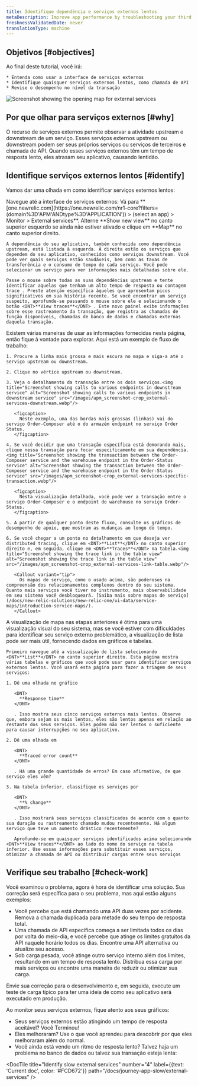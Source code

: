 ```yaml
---
title: Identifique dependência e serviços externos lentos
metaDescription: Improve app performance by troubleshooting your third party services with the New Relic external services UI.
freshnessValidatedDate: never
translationType: machine
---
```


## Objetivos [#objectives]

<SideBySide>
  <Side>
    Ao final deste tutorial, você irá:

    * Entenda como usar a interface de serviços externos
    * Identifique quaisquer serviços externos lentos, como chamada de API
    * Revise o desempenho no nível da transação
  </Side>

  <Side>
    <img
      title="Screenshot showing the opening map for external services"
      alt="Screenshot showing the opening map for external services"
      src="/images/apm_screenshot-crop_external-service-intro.webp"
      style={{ maxWidth: '50%' }}
    />
  </Side>
</SideBySide>

## Por que olhar para serviços externos [#why]

O recurso de serviços externos permite observar a atividade upstream e downstream de um serviço. Esses serviços externos upstream ou downstream podem ser seus próprios serviços ou serviços de terceiros e chamada de API. Quando esses serviços externos têm um tempo de resposta lento, eles atrasam seu aplicativo, causando lentidão.

## Identifique serviços externos lentos [#identify]

Vamos dar uma olhada em como identificar serviços externos lentos:

<Steps>
  <Step>
    Navegue até a interface de serviços externos: Vá para <DNT>**[one.newrelic.com](https://one.newrelic.com/nr1-core?filters=(domain%3D'APM'ANDtype%3D'APPLICATION')) > (select an app) > Monitor > External services**</DNT>. Alterne <DNT>**Show new view**</DNT> no canto superior esquerdo se ainda não estiver ativado e clique em <DNT>**Map**</DNT> no canto superior direito.

    A dependência do seu aplicativo, também conhecida como dependência upstream, está listada à esquerda. À direita estão os serviços que dependem do seu aplicativo, conhecidos como serviços downstream. Você pode ver quais serviços estão saudáveis, bem como as taxas de transferência e o consumo de tempo de cada serviço. Você pode selecionar um serviço para ver informações mais detalhadas sobre ele.

    Passe o mouse sobre todas as suas dependências upstream e tente identificar aquelas que tenham um alto tempo de resposta ou contagem trace . Preste atenção específica àqueles que apresentam picos significativos em sua história recente. Se você encontrar um serviço suspeito, aprofunde-se passando o mouse sobre ele e selecionando o botão <DNT>**View traces**</DNT> . Este novo painel exibe informações sobre esse rastreamento da transação, que registra as chamadas de função disponíveis, chamadas de banco de dados e chamadas externas daquela transação.
  </Step>

  <Step>
    Existem várias maneiras de usar as informações fornecidas nesta página, então fique à vontade para explorar. Aqui está um exemplo de fluxo de trabalho:

    1. Procure a linha mais grossa e mais escura no mapa e siga-a até o serviço upstream ou downstream.

    2. Clique no vértice upstream ou downstream.

    3. Veja o detalhamento da transação entre os dois serviços.<img title="Screenshot showing calls to various endpoints in downstream service" alt="Screenshot showing calls to various endpoints in downstream service" src="/images/apm_screenshot-crop_external-services-downstream.webp"/>

       <figcaption>
         Neste exemplo, uma das bordas mais grossas (linhas) vai do serviço Order-Composer até o do armazém endpoint no serviço Order Status.
       </figcaption>

    4. Se você decidir que uma transação específica está demorando mais, clique nessa transação para focar especificamente em sua dependência.<img title="Screenshot showing the transaction between the Order-Composer service and the warehouse endpoint in the Order-Status service" alt="Screenshot showing the transaction between the Order-Composer service and the warehouse endpoint in the Order-Status service" src="/images/apm_screenshot-crop_external-services-specific-transaction.webp"/>

       <figcaption>
         Nesta visualização detalhada, você pode ver a transação entre o serviço Order-Composer e o endpoint do warehouse no serviço Order-Status.
       </figcaption>

    5. A partir de qualquer ponto deste fluxo, consulte os gráficos de desempenho de apoio, que mostram as mudanças ao longo do tempo.

    6. Se você chegar a um ponto no detalhamento em que deseja ver distributed tracing, clique em <DNT>**List**</DNT> no canto superior direito e, em seguida, clique em <DNT>**Traces**</DNT> na tabela.<img title="Screenshot showing the trace link in the table view" alt="Screenshot showing the trace link in the table view" src="/images/apm_screenshot-crop_external-services-link-table.webp"/>

       <Callout variant="tip">
         Os mapas de serviço, como o usado acima, são poderosos na compreensão dos relacionamentos complexos dentro do seu sistema. Quanto mais serviços você tiver no instrumento, mais observabilidade em seu sistema você desbloqueará. [Saiba mais sobre mapas de serviço](/docs/new-relic-solutions/new-relic-one/ui-data/service-maps/introduction-service-maps/).
       </Callout>
  </Step>

  <Step>
    A visualização de mapa nas etapas anteriores é ótima para uma visualização visual do seu sistema, mas se você estiver com dificuldades para identificar seu serviço externo problemático, a visualização de lista pode ser mais útil, fornecendo dados em gráficos e tabelas.

    Primeiro navegue até a visualização de lista selecionando <DNT>**List**</DNT> no canto superior direito. Esta página mostra várias tabelas e gráficos que você pode usar para identificar serviços externos lentos. Você usará esta página para fazer a triagem de seus serviços:

    1. Dê uma olhada no gráfico

       <DNT>
         **Response time**
       </DNT>

       . Isso mostra seus cinco serviços externos mais lentos. Observe que, embora sejam os mais lentos, eles são lentos apenas em relação ao restante dos seus serviços. Eles podem não ser lentos o suficiente para causar interrupções no seu aplicativo.

    2. Dê uma olhada em

       <DNT>
         **Traced error count**
       </DNT>

       . Há uma grande quantidade de erros? Em caso afirmativo, de que serviço eles vêm?

    3. Na tabela inferior, classifique os serviços por

       <DNT>
         **% change**
       </DNT>

       . Isso mostrará seus serviços classificados de acordo com o quanto sua duração ou rastreamento chamado mudou recentemente. Há algum serviço que teve um aumento drástico recentemente?

       Aprofunde-se em quaisquer serviços identificados acima selecionando <DNT>**View traces**</DNT> ao lado do nome do serviço na tabela inferior. Use essas informações para substituir esses serviços, otimizar a chamada de API ou distribuir cargas entre seus serviços
  </Step>
</Steps>

## Verifique seu trabalho [#check-work]

Você examinou o problema, agora é hora de identificar uma solução. Sua correção será específica para o seu problema, mas aqui estão alguns exemplos:

* Você percebe que está chamando uma API duas vezes por acidente. Remova a chamada duplicada para metade do seu tempo de resposta total.
* Uma chamada de API específica começa a ser limitada todos os dias por volta do meio-dia, e você percebe que atinge os limites gratuitos da API naquele horário todos os dias. Encontre uma API alternativa ou atualize seu acesso.
* Sob carga pesada, você atinge outro serviço interno além dos limites, resultando em um tempo de resposta lento. Distribua essa carga por mais serviços ou encontre uma maneira de reduzir ou otimizar sua carga.

Envie sua correção para o desenvolvimento e, em seguida, execute um teste de carga típico para ter uma ideia de como seu aplicativo será executado em produção.

Ao monitor seus serviços externos, fique atento aos seus gráficos:

* Seus serviços externos estão atingindo um tempo de resposta aceitável? Você Terminou!
* Eles melhoraram? Use o que você aprendeu para descobrir por que eles melhoraram além do normal.
* Você ainda está vendo um ritmo de resposta lento? Talvez haja um problema no banco de dados ou talvez sua transação esteja lenta:

<DocTiles numbered>
  <DocTile
    title="Prepare to triage your application"
    path="/docs/journey-app-slow/root-causes"
  />

  <DocTile
    title="Identify problematic transactions"
    path="/docs/journey-app-slow/problematic-transactions"
  />
</DocTiles>

<DocTiles>
  <DocTile
    title="Identify slow database queries"
    number="3"
    path="/docs/journey-app-slow/slow-database-queries"
  />

  <DocTile
    title="Identify slow external services"
    number="4"
    label={{text: 'Current doc', color: '#FCD672'}}
    path="/docs/journey-app-slow/external-services"
  />

  <DocTile
    title="Create performance benchmarks"
    number="5"
    path="/docs/journey-app-slow/create-benchmarks/"
  />
</DocTiles>
